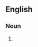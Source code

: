 ==English==

===Noun===
{{head|en|noun form|head=[[web]] [[celeb]]s}}

# {{plural of|web celeb|lang=en}}